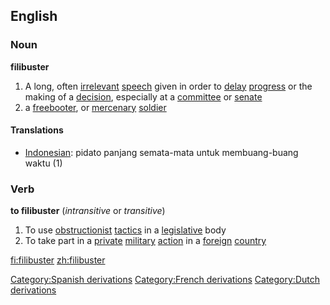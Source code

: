 ==English==

=== Noun ===
{{wikipedia}}
'''filibuster'''

# A long, often [[irrelevant]] [[speech]] given in order to [[delay]] [[progress]] or the making of a [[decision]], especially at a [[committee]] or [[senate]]
# a [[freebooter]], or [[mercenary]] [[soldier]]

==== Translations ====
*[[Indonesian]]: pidato panjang semata-mata untuk membuang-buang waktu (1)
===Verb===
'''to filibuster'''  (''intransitive'' or ''transitive'')
#To use [[obstructionist]] [[tactic]]s in a [[legislative]] body
#To take part in a [[private]] [[military]] [[action]] in a [[foreign]] [[country]]

[[Category:Spanish derivations]]
[[Category:French derivations]]
[[Category:Dutch derivations]]

[[fi:filibuster]]
[[zh:filibuster]]